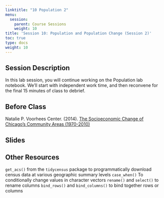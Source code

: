 ```yaml
---
linktitle: "10 Population 2"
menu:
  session:
    parent: Course Sessions
    weight: 10
title: 'Session 10: Population and Population Change (Session 2)'
toc: true
type: docs
weight: 10
---
```


## Session Description

In this lab session, you will continue working on the Population lab notebook. We'll start with independent work time, and then reconvene for the final 15 minutes of class to debrief.

## Before Class

Natalie P. Voorhees Center. (2014). [The Socioeconomic Change of Chicago’s Community Areas (1970-2010)](https://uofi.box.com/s/dueb33gc3em48y39ku9twhl5e8ja45pp)

## Slides

## Other Resources

`get_acs()` from the `tidycensus` package to programmatically download census data at various geographic summary levels
`case_when()` To conditionally change values in character vectors
`rename()` and `select()` to rename columns
`bind_rows()` and `bind_columns()` to bind together rows or columns